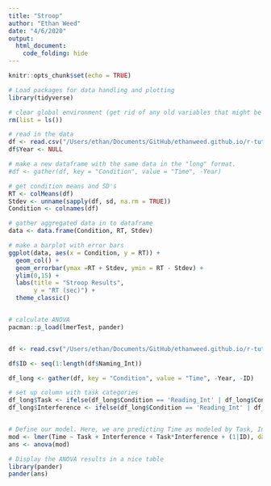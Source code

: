 ```yaml
---
title: "Stroop"
author: "Ethan Weed"
date: "4/6/2020"
output:
  html_document:
    code_folding: hide
---
```


```r
knitr::opts_chunk$set(echo = TRUE)
```

```r
# Load packages for data handling and plotting
library(tidyverse)

# clear global environment (get rid of any old variables that might be hangning around)
rm(list = ls())

# read in the data
df <- read.csv("/Users/ethan/Documents/GitHub/ethanweed.github.io/r-tutorials/data/Stroop-raw-over-the-years.csv")
df$Year <- NULL

# make a new dataframe with the same data in the "long" format.
#df <- gather(df, key = "Condition", value = "Time", -Year)

# get condition means and SD's
RT <- colMeans(df)
Stdev <- unname(sapply(df, sd, na.rm = TRUE))
Condition <- colnames(df)

# gather aggregated data in to dataframe
data <- data.frame(Condition, RT, Stdev)


```


```r
# make a barplot with error bars
ggplot(data, aes(x = Condition, y = RT)) +
  geom_col() +
  geom_errorbar(ymax =RT + Stdev, ymin = RT - Stdev) +
  ylim(0,15) +
  labs(title = "Stroop Results",
       y = "RT (sec)") +
  theme_classic()



```

```r
# calculate ANOVA
pacman::p_load(lmerTest, pander)


df <- read.csv("/Users/ethan/Documents/GitHub/ethanweed.github.io/r-tutorials/data/Stroop-raw-over-the-years.csv")

df$ID <- seq(1:length(df$Naming_Int))

df_long <- gather(df, key = "Condition", value = "Time", -Year, -ID)

# set up column with task categories
df_long$Task <- ifelse(df_long$Condition == 'Reading_Int' | df_long$Condition == 'Reading_NoInt', "Reading", "Naming")
df_long$Interference <- ifelse(df_long$Condition == 'Reading_Int' | df_long$Condition == 'Naming_Int', 'Interference', 'No_Interference')


# Define our model. Here, we are predicting Time as modeled by Task, Interference, and the interaction of Task and Interference. We are modelling ID as a "random effect".
mod <- lmer(Time ~ Task + Interference + Task*Interference + (1|ID), data=df_long)
ans <- anova(mod)

# Display the ANOVA results in a nice table
library(pander)
pander(ans)
```
